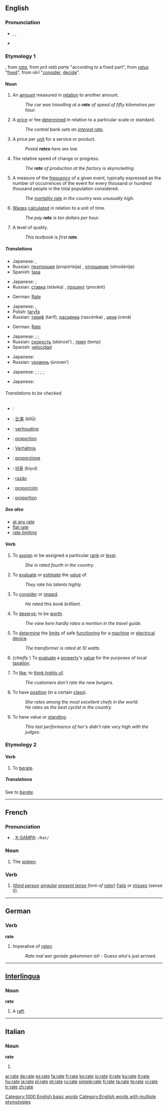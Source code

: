 {{see|Rate|raté}}
{{wikipedia|Rate (disambiguation)}}
==English==

===Pronunciation===
* {{IPA|/ɹeɪt/}}, {{SAMPA|/r\eIt/}}, {{enPR|rāt}} <!-- :[[Rhymes: -eɪt]] except there aren't any... -->
* {{audio|en-us-rate.ogg|Audio (US)}}

===Etymology 1===
{{OF.}}, from {{ML.}} ''[[rata]]'', from {{L.}}''prō ratā parte'' "according to a fixed part", from ''[[ratus]]'' "[[fix]]ed", from ''rērī'' "[[consider]], [[decide]]".

====Noun====
{{wikipedia}}
{{en-noun}}

# An [[amount]] measured in [[relation]] to another amount.
#: ''The car was travelling at a '''rate''' of speed of fifty kilometres per hour.''
# A [[price]] or fee [[determined]] in relation to a particular scale or standard.
#: ''The central bank sets an [[interest rate]].''
# A price per [[unit]] for a service or product.
#: ''Postal '''rates''' here are low.''
# The relative speed of change or progress.
#: ''The '''rate''' of production at the factory is skyrocketing.''
# {{statistics}} A measure of the [[frequency]] of a given event, typically expressed as the number of occurrences of the event for every thousand or hundred thousand people in the total population considered.
#: ''The [[mortality rate]] in the country was unusually high.''
# [[wage|Wages]] [[calculate]]d in relation to a unit of time.
#: ''The pay '''rate''' is ten dollars per hour.''
# A level of quality.
#: ''This textbook is first '''rate'''''.

=====Translations=====
{{trans-top|an amount measured in relation to another amount}}
{{trans-mid}}
* Japanese: {{t|ja|sc=Jpan|比率|tr=hiritsu}}, {{t|ja|sc=Jpan|割合|tr=wariai}}
* Russian: [[пропорция]] (propórtsija) {{f}}, [[отношение]] (otnošénije) {{n}}
* Spanish: [[tasa]] {{f}}
{{trans-bottom}}

{{trans-top|a price or fee determined in relation to a particular scale or standard}}
{{trans-mid}}
* Japanese: {{t|ja|sc=Jpan|割合|tr=wariai}}; {{qualifier|fee}} {{t|ja|sc=Jpan|利率|tr=riritsu}}
* Russian: [[ставка]] (stávka) {{f}}, [[процент]] (procént) {{m}}
{{trans-bottom}}

{{trans-top|a price per unit for a service or product}}
* German: [[Rate]] {{f}}
{{trans-mid}}
* Japanese: {{t|ja|sc=Jpan|比率|tr=hiritsu}}, {{t|ja|sc=Jpan|割合|tr=wariai}}
* Polish: [[taryfa]] {{f}}
* Russian: [[тариф]] (taríf), [[расценка]] (rascénka) {{f}}, [[цена]] (cená) {{f}}
{{trans-bottom}}

{{trans-top|relative speed}}
* German: [[Rate]] {{f}}
{{trans-mid}}
* Japanese: {{t|ja|sc=Jpan|割合|tr=wariai}}; {{qualifier|production speed}} {{t|ja|sc=Jpan|生産速度|tr=sēsan sokudo}}; {{qualifier|growth of a company, country}} {{t|ja|sc=Jpan|成長率|tr=seichōritsu}}
* Russian: [[скорость]] (skórost’) {{f}}, [[темп]] (temp) {{m}}
* Spanish: [[velocidad]] {{f}}
{{trans-bottom}}

{{trans-top|statistics: a measure of the frequency of a given event}}
{{trans-mid}}
* Japanese: {{qualifier|mortality rate}} {{t|ja|sc=Jpan|死亡率|tr=shibōritsu}}
* Russian: [[уровень]] (úroven’) {{m}}
{{trans-bottom}}

{{trans-top|wages calculated in relation to a unit of time}}
{{trans-mid}}
* Japanese: {{t|ja|sc=Jpan|割合|tr=wariai}}; {{qualifier|per hour}} {{t|ja|sc=Jpan|時給|tr=jikyū}}; {{qualifier|per day}} {{t|ja|sc=Jpan|日給|tr=nikkyū}}; {{qualifier|per month}} {{t|ja|sc=Jpan|月給|tr=gekkyū}}; {{qualifier|per year}} {{t|ja|sc=Jpan|年収|tr=nenshū}}
{{trans-bottom}}

{{trans-top|a level of quality}}
{{trans-mid}}
* Japanese: {{t|ja|sc=Jpan|級|tr=kyū}}
{{trans-bottom}}

======Translations to be checked======
{{checktrans}}
{{trans-top|Ratio}}
* {{ttbc|Arabic}}: {{Arab|[[معدل]]}} {{IPAchar|(moʕáddal)}} {{m}}
* {{ttbc|Chinese}}: [[比率]] (bǐlǜ)
* {{ttbc|Dutch}}: [[verhouding]] {{f}}
* {{ttbc|French}}: [[proportion]] {{f}}
* {{ttbc|German}}: [[Verhältnis]] {{n}}
* {{ttbc|Italian}}: [[proporzione]] {{f}}
{{trans-mid}}
* {{ttbc|Korean}}: [[비율]] (biyul)
* {{ttbc|Portuguese}}: [[razão]] {{f}}
* {{ttbc|Spanish}}: [[proporción]] {{f}}
* {{ttbc|Swedish}}: [[proportion]] {{c}}
{{trans-bottom}}

=====See also=====
<!-- compounds -->
* [[at any rate]]
* [[flat rate]]
* [[rate limiting]]

====Verb====
{{en-verb|rat|ing}}

# {{transitive}} To [[assign]] or be assigned a particular [[rank]] or [[level]].
#: ''She is rated fourth in the country.''
# {{transitive}} To [[evaluate]] or [[estimate]] the [[value]] of.
#: ''They rate his talents highly.''
# {{transitive}} To [[consider]] or [[regard]].
#: ''He rated this book brilliant.''
# {{transitive}} To [[deserve]]; to be [[worth]].
#: ''The view here hardly rates a mention in the travel guide.''
# {{transitive}} To [[determine]] the [[limit]]s of safe [[function]]ing for a [[machine]] or [[electrical]] [[device]].
#: ''The transformer is rated at 10 watts.''
# {{transitive}} (''chiefly {{UK}}'') To [[evaluate]] a [[property]]'s [[value]] for the purposes of local [[taxation]].
# {{transitive}}  {{informal}} To [[like]]; to [[think highly of]].
#: ''The customers don't rate the new burgers.''
# {{intransitive}} To have [[position]] (in a certain [[class]]).
#: ''She rates among the most excellent chefs in the world.''
#: ''He rates as the best cyclist in the country.''
# {{intransitive}} To have value or [[standing]].
#: ''This last performance of her's didn't rate very high with the judges.''

===Etymology 2===

====Verb====
{{en-verb|rat|es}}

# {{transitive}} To [[berate]].

=====Translations=====
See ''to [[berate]]''.

[[Category:1000 English basic words]]
[[Category:English words with multiple etymologies]]

----

==French==

===Pronunciation===
* {{IPA|/ʁat/}}, [[w:X-SAMPA|X-SAMPA]]: <tt>/Rat/</tt>

===Noun===
{{fr-noun|f}}

# The [[spleen]].

===Verb===
{{infl|fr|verb form}}

#{{transitive}} (''[[third person]] [[singular]] [[present tense]] form of [[rater]]'') [[Fail]]s or [[miss]]es (sense 5).

----

==German==

===Verb===
'''rate'''

# Imperative of ''[[raten]]''.
#: ''Rate mal wer gerade gekommen ist!'' - Guess who's just arrived.

----

==[[Interlingua]]==

===Noun===
'''rate'''

# A [[raft]].

----

==Italian==

===Noun===
'''rate''' {{f}}

# {{plural of|[[rata]]|lang=Italian}}

[[ar:rate]]
[[de:rate]]
[[es:rate]]
[[fa:rate]]
[[fr:rate]]
[[ko:rate]]
[[io:rate]]
[[it:rate]]
[[ku:rate]]
[[lt:rate]]
[[hu:rate]]
[[ja:rate]]
[[pl:rate]]
[[pt:rate]]
[[ru:rate]]
[[simple:rate]]
[[fi:rate]]
[[ta:rate]]
[[te:rate]]
[[vi:rate]]
[[tr:rate]]
[[zh:rate]]